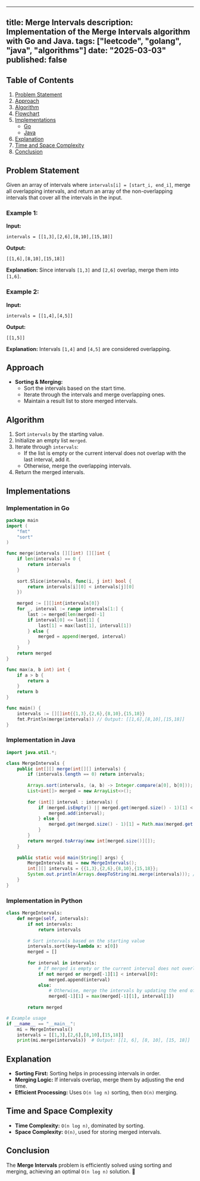 ---
title: Merge Intervals
description: Implementation of the Merge Intervals algorithm with Go and Java.
tags: ["leetcode", "golang", "java", "algorithms"]
date: "2025-03-03"
published: false
----------------

## Table of Contents

1. [Problem Statement](#problem-statement)
2. [Approach](#approach)
3. [Algorithm](#algorithm)
4. [Flowchart](#flowchart)
5. [Implementations](#implementations)
   - [Go](#implementation-in-go)
   - [Java](#implementation-in-java)
6. [Explanation](#explanation)
7. [Time and Space Complexity](#time-and-space-complexity)
8. [Conclusion](#conclusion)

## Problem Statement

Given an array of intervals where `intervals[i] = [start_i, end_i]`, merge all overlapping intervals, and return an array of the non-overlapping intervals that cover all the intervals in the input.

### Example 1:

**Input:**
```
intervals = [[1,3],[2,6],[8,10],[15,18]]
```
**Output:**
```
[[1,6],[8,10],[15,18]]
```
**Explanation:** Since intervals `[1,3]` and `[2,6]` overlap, merge them into `[1,6]`.

### Example 2:

**Input:**
```
intervals = [[1,4],[4,5]]
```
**Output:**
```
[[1,5]]
```
**Explanation:** Intervals `[1,4]` and `[4,5]` are considered overlapping.

## Approach

- **Sorting & Merging:**
  - Sort the intervals based on the start time.
  - Iterate through the intervals and merge overlapping ones.
  - Maintain a result list to store merged intervals.

## Algorithm

1. Sort `intervals` by the starting value.
2. Initialize an empty list `merged`.
3. Iterate through `intervals`:
   - If the list is empty or the current interval does not overlap with the last interval, add it.
   - Otherwise, merge the overlapping intervals.
4. Return the merged intervals.

## Implementations

### Implementation in Go

```go
package main
import (
    "fmt"
    "sort"
)

func merge(intervals [][]int) [][]int {
    if len(intervals) == 0 {
        return intervals
    }
    
    sort.Slice(intervals, func(i, j int) bool {
        return intervals[i][0] < intervals[j][0]
    })
    
    merged := [][]int{intervals[0]}
    for _, interval := range intervals[1:] {
        last := merged[len(merged)-1]
        if interval[0] <= last[1] {
            last[1] = max(last[1], interval[1])
        } else {
            merged = append(merged, interval)
        }
    }
    return merged
}

func max(a, b int) int {
    if a > b {
        return a
    }
    return b
}

func main() {
    intervals := [][]int{{1,3},{2,6},{8,10},{15,18}}
    fmt.Println(merge(intervals)) // Output: [[1,6],[8,10],[15,18]]
}
```

### Implementation in Java

```java
import java.util.*;

class MergeIntervals {
    public int[][] merge(int[][] intervals) {
        if (intervals.length == 0) return intervals;
        
        Arrays.sort(intervals, (a, b) -> Integer.compare(a[0], b[0]));
        List<int[]> merged = new ArrayList<>();
        
        for (int[] interval : intervals) {
            if (merged.isEmpty() || merged.get(merged.size() - 1)[1] < interval[0]) {
                merged.add(interval);
            } else {
                merged.get(merged.size() - 1)[1] = Math.max(merged.get(merged.size() - 1)[1], interval[1]);
            }
        }
        return merged.toArray(new int[merged.size()][]);
    }
    
    public static void main(String[] args) {
        MergeIntervals mi = new MergeIntervals();
        int[][] intervals = {{1,3},{2,6},{8,10},{15,18}};
        System.out.println(Arrays.deepToString(mi.merge(intervals))); // Output: [[1,6],[8,10],[15,18]]
    }
}
```

### Implementation in Python

```python
class MergeIntervals:
    def merge(self, intervals):
        if not intervals:
            return intervals
        
        # Sort intervals based on the starting value
        intervals.sort(key=lambda x: x[0])
        merged = []
        
        for interval in intervals:
            # If merged is empty or the current interval does not overlap with the last one, add it to the merged list
            if not merged or merged[-1][1] < interval[0]:
                merged.append(interval)
            else:
                # Otherwise, merge the intervals by updating the end of the last interval
                merged[-1][1] = max(merged[-1][1], interval[1])
        
        return merged

# Example usage
if __name__ == "__main__":
    mi = MergeIntervals()
    intervals = [[1,3],[2,6],[8,10],[15,18]]
    print(mi.merge(intervals))  # Output: [[1, 6], [8, 10], [15, 18]]
```


## Explanation

- **Sorting First:** Sorting helps in processing intervals in order.
- **Merging Logic:** If intervals overlap, merge them by adjusting the end time.
- **Efficient Processing:** Uses `O(n log n)` sorting, then `O(n)` merging.

## Time and Space Complexity

- **Time Complexity:** `O(n log n)`, dominated by sorting.
- **Space Complexity:** `O(n)`, used for storing merged intervals.

## Conclusion

The **Merge Intervals** problem is efficiently solved using sorting and merging, achieving an optimal `O(n log n)` solution. 🚀

